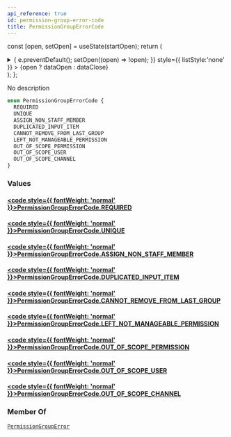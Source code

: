 ```yaml
---
api_reference: true
id: permission-group-error-code
title: PermissionGroupErrorCode
---
```






const [open, setOpen] = useState(startOpen);
return (
<details {...(open ? { open: true } : {})} className="details" style={{ border:'none', boxShadow:'none', background:'var(--ifm-background-color)' }}>
<summary
onClick={(e) => {
e.preventDefault();
setOpen((open) => !open);
}}
style={{ listStyle:'none' }} >
{open ? dataOpen : dataClose}
</summary>
{open && children}
</details>
);
};

No description

```graphql
enum PermissionGroupErrorCode {
  REQUIRED
  UNIQUE
  ASSIGN_NON_STAFF_MEMBER
  DUPLICATED_INPUT_ITEM
  CANNOT_REMOVE_FROM_LAST_GROUP
  LEFT_NOT_MANAGEABLE_PERMISSION
  OUT_OF_SCOPE_PERMISSION
  OUT_OF_SCOPE_USER
  OUT_OF_SCOPE_CHANNEL
}
```

### Values

#### [<code style={{ fontWeight: 'normal' }}>PermissionGroupErrorCode.<b>REQUIRED</b></code>](#)

#### [<code style={{ fontWeight: 'normal' }}>PermissionGroupErrorCode.<b>UNIQUE</b></code>](#)

#### [<code style={{ fontWeight: 'normal' }}>PermissionGroupErrorCode.<b>ASSIGN_NON_STAFF_MEMBER</b></code>](#)

#### [<code style={{ fontWeight: 'normal' }}>PermissionGroupErrorCode.<b>DUPLICATED_INPUT_ITEM</b></code>](#)

#### [<code style={{ fontWeight: 'normal' }}>PermissionGroupErrorCode.<b>CANNOT_REMOVE_FROM_LAST_GROUP</b></code>](#)

#### [<code style={{ fontWeight: 'normal' }}>PermissionGroupErrorCode.<b>LEFT_NOT_MANAGEABLE_PERMISSION</b></code>](#)

#### [<code style={{ fontWeight: 'normal' }}>PermissionGroupErrorCode.<b>OUT_OF_SCOPE_PERMISSION</b></code>](#)

#### [<code style={{ fontWeight: 'normal' }}>PermissionGroupErrorCode.<b>OUT_OF_SCOPE_USER</b></code>](#)

#### [<code style={{ fontWeight: 'normal' }}>PermissionGroupErrorCode.<b>OUT_OF_SCOPE_CHANNEL</b></code>](#)

### Member Of

[`PermissionGroupError`](../../../api-reference/users/objects/permission-group-error.mdx) <Badge class="badge badge--secondary" text="object"/>
